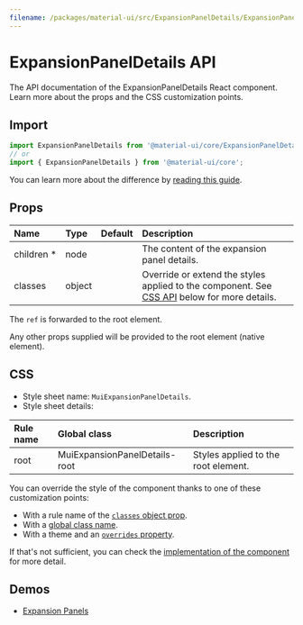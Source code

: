 ```yaml
---
filename: /packages/material-ui/src/ExpansionPanelDetails/ExpansionPanelDetails.js
---
```



<!--- This documentation is automatically generated, do not try to edit it. -->

# ExpansionPanelDetails API

<p className="description">The API documentation of the ExpansionPanelDetails React component. Learn more about the props and the CSS customization points.</p>

## Import

```js
import ExpansionPanelDetails from '@material-ui/core/ExpansionPanelDetails';
// or
import { ExpansionPanelDetails } from '@material-ui/core';
```

You can learn more about the difference by [reading this guide](/guides/minimizing-bundle-size/).



## Props

| Name | Type | Default | Description |
|:-----|:-----|:--------|:------------|
| <span className="prop-name required">children&nbsp;*</span> | <span className="prop-type">node</span> |  | The content of the expansion panel details. |
| <span className="prop-name">classes</span> | <span className="prop-type">object</span> |  | Override or extend the styles applied to the component. See [CSS API](#css) below for more details. |

The `ref` is forwarded to the root element.

Any other props supplied will be provided to the root element (native element).

## CSS

- Style sheet name: `MuiExpansionPanelDetails`.
- Style sheet details:

| Rule name | Global class | Description |
|:-----|:-------------|:------------|
| <span className="prop-name">root</span> | <span className="prop-name">MuiExpansionPanelDetails-root</span> | Styles applied to the root element.

You can override the style of the component thanks to one of these customization points:

- With a rule name of the [`classes` object prop](/customization/components/#overriding-styles-with-classes).
- With a [global class name](/customization/components/#overriding-styles-with-global-class-names).
- With a theme and an [`overrides` property](/customization/globals/#css).

If that's not sufficient, you can check the [implementation of the component](https://github.com/mui-org/material-ui/blob/master/packages/material-ui/src/ExpansionPanelDetails/ExpansionPanelDetails.js) for more detail.

## Demos

- [Expansion Panels](/components/expansion-panels/)


